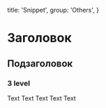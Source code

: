 
  title: 'Snippet',
  group: 'Others',
}

# Заголовок
## Подзаголовок
### 3 level
Text Text Text Text Text


